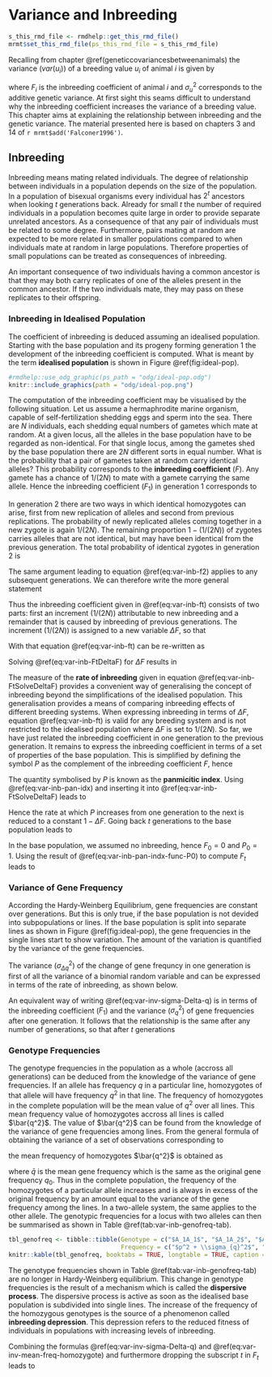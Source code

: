 # Variance and Inbreeding {#variance-inbreeding}
```r
s_this_rmd_file <- rmdhelp::get_this_rmd_file()
mrmt$set_this_rmd_file(ps_this_rmd_file = s_this_rmd_file)
```

Recalling from chapter \@ref(geneticcovariancesbetweenanimals) the variance ($var(u_i)$) of a breeding value $u_i$ of animal $i$ is given by

\begin{equation}
var(u_i) = (1+F_i) \sigma_u^2
(\#eq:defvarui)
\end{equation}

where $F_i$ is the inbreeding coefficient of animal $i$ and $\sigma_u^2$ corresponds to the additive genetic variance. At first sight this seams difficult to understand why the inbreeding coefficient increases the variance of a breeding value. This chapter aims at explaining the relationship between inbreeding and the genetic variance. The material presented here is based on chapters 3 and 14 of `r mrmt$add('Falconer1996')`. 


## Inbreeding {#var-inb-inbreeding}
Inbreeding means mating related individuals. The degree of relationship between individuals in a population depends on the size of the population. In a population of bisexual organisms every individual has $2^t$ ancestors when looking $t$ generations back. Already for small $t$ the number of required individuals in a population becomes quite large in order to provide separate unrelated ancestors. As a consequence of that any pair of individuals must be related to some degree. Furthermore, pairs mating at random are expected to be more related in smaller populations compared to when individuals mate at random in large populations. Therefore properties of small populations can be treated as consequences of inbreeding. 

An important consequence of two individuals having a common ancestor is that they may both carry replicates of one of the alleles present in the common ancestor. If the two individuals mate, they may pass on these replicates to their offspring.


### Inbreeding in Idealised Population {#var-inb-ideal-pop}
The coefficient of inbreeding is deduced assuming an idealised population. Starting with the base population and its progeny forming generation $1$ the development of the inbreeding coefficient is computed. What is meant by the term **idealised population** is shown in Figure \@ref(fig:ideal-pop).

```r
#rmdhelp::use_odg_graphic(ps_path = "odg/ideal-pop.odg")
knitr::include_graphics(path = "odg/ideal-pop.png")
```
 
 
 The computation of the inbreeding coefficient may be visualised by the following situation. Let us assume a hermaphrodite marine organism, capable of self-fertilization shedding eggs and sperm into the sea. There are $N$ individuals, each shedding equal numbers of gametes which mate at random. At a given locus, all the alleles in the base population have to be regarded as non-identical. For that single locus, among the gametes shed by the base population there are $2N$ different sorts in equal number. What is the probability that a pair of gametes taken at random carry identical alleles? This probability corresponds to the **inbreeding coefficient** ($F$). Any gamete has a chance of $1/(2N)$ to mate with a gamete carrying the same allele. Hence the inbreeding coefficient ($F_1$) in generation $1$ corresponds to 
 
\begin{equation}
F_1 = \frac{1}{2N}
(\#eq:var-inb-f1)
\end{equation}
 
 In generation $2$ there are two ways in which identical homozygotes can arise, first from new replication of alleles and second from previous replications. The probability of newly replicated alleles coming together in a new zygote is again $1/(2N)$. The remaining proportion $1-(1/(2N))$ of zygotes carries alleles that are not identical, but may have been identical from the previous generation. The total probability of identical zygotes in generation $2$ is
 
\begin{equation}
F_2 = \frac{1}{2N} + (1-\frac{1}{2N})*F_1
(\#eq:var-inb-f2)
\end{equation}
 
 The same argument leading to equation \@ref(eq:var-inb-f2) applies to any subsequent generations. We can therefore write the more general statement
 
\begin{equation}
F_t = \frac{1}{2N} + (1-\frac{1}{2N})*F_{t-1}
(\#eq:var-inb-ft)
\end{equation}
 
 Thus the inbreeding coefficient given in \@ref(eq:var-inb-ft) consists of two parts: first an increment ($1/(2N)$) attributable to new inbreeding and a remainder that is caused by inbreeding of previous generations. The increment ($1/(2N)$) is assigned to a new variable $\Delta F$, so that
 
\begin{equation}
\Delta F = \frac{1}{2N}
(\#eq:var-inb-DeltaF)
\end{equation}

With that equation \@ref(eq:var-inb-ft) can be re-written as

\begin{equation}
F_t = \Delta F + (1-\Delta F)*F_{t-1}
(\#eq:var-inb-FtDeltaF)
\end{equation}

Solving \@ref(eq:var-inb-FtDeltaF) for $\Delta F$ results in

\begin{equation}
\Delta F = \frac{F_t - F_{t-1}}{1-F_{t-1}}
(\#eq:var-inb-FtSolveDeltaF)
\end{equation}

The measure of the **rate of inbreeding** given in equation \@ref(eq:var-inb-FtSolveDeltaF) provides a convenient way of generalising the concept of inbreeding beyond the simplifications of the idealised population. This generalisation provides a means of comparing inbreeding effects of different breeding systems. When expressing inbreeding in terms of $\Delta F$, equation \@ref(eq:var-inb-ft) is valid for any breeding system and is not restricted to the idealised population where $\Delta F$ is set to $1/(2N)$. 
So far, we have just related the inbreeding coefficient in one generation to the previous generation. It remains to express the inbreeding coefficient in terms of a set of properties of the base population. This is simplified by defining the symbol $P$ as the complement of the inbreeding coefficient $F$, hence 

\begin{equation}
P = 1-F
(\#eq:var-inb-pan-idx)
\end{equation}

The quantity symbolised by $P$ is known as the **panmicitic index**. Using \@ref(eq:var-inb-pan-idx) and inserting it into \@ref(eq:var-inb-FtSolveDeltaF) leads to 

\begin{equation}
\frac{P_t}{P_{t-1}} = 1 - \Delta F
(\#eq:var-inb-pan-incr-ratio)
\end{equation}

Hence the rate at which $P$ increases from one generation to the next is reduced to a constant $1 - \Delta F$. Going back $t$ generations to the base population leads to 

\begin{equation}
P_t = (1 - \Delta F)^t * P_0
(\#eq:var-inb-pan-indx-func-P0)
\end{equation}

In the base population, we assumed no inbreeding, hence $F_0 = 0$ and $P_0=1$. Using the result of \@ref(eq:var-inb-pan-indx-func-P0) to compute $F_t$ leads to 

\begin{equation}
F_t = 1- (1 - \Delta F)^t
(\#eq:var-inb-inb-coef-func-base-pop)
\end{equation}


### Variance of Gene Frequency {#var-inb-var-gene-freq}
According the Hardy-Weinberg Equilibrium, gene frequencies are constant over generations. But this is only true, if the base population is not devided into subpopulations or lines. If the base population is split into separate lines as shown in Figure \@ref(fig:ideal-pop), the gene frequencies in the single lines start to show variation. The amount of the variation is quantified by the variance of the gene frequencies. 

The variance ($\sigma_{\Delta q}^2$) of the change of gene frequncy in one generation is first of all the variance of a binomial random variable and can be expressed in terms of the rate of inbreeding, as shown below.

\begin{equation}
\sigma_{\Delta q}^2 = \frac{p_0q_0}{2N} = p_0q_0 \Delta F
(\#eq:var-inv-sigma-Delta-q)
\end{equation}

An equivalent way of writing \@ref(eq:var-inv-sigma-Delta-q) is in terms of the inbreeding coefficient ($F_1$) and the variance ($\sigma_q^2$) of gene frequencies after one generation. It follows that the relationship is the same after any number of generations, so that after $t$ generations

\begin{equation}
\sigma_{q}^2 = p_0q_0  F_t
(\#eq:var-inv-sigma-Delta-q)
\end{equation}


### Genotype Frequencies {#var-inb-genotype-freq}
The genotype frequencies in the population as a whole (accross all generations) can be deduced from the knowledge of the variance of gene frequencies. If an allele has frequency $q$ in a particular line, homozygotes of that allele will have frequency $q^2$ in that line. The frequency of homozygotes in the complete population will be the mean value of $q^2$ over all lines. This mean frequency value of homozygotes accross all lines is called $\bar{q^2}$. The value of $\bar{q^2}$ can be found from the knowledge of the variance of gene frequencies among lines. From the general formula of obtaining the variance of a set of observations corresponding to 

\begin{equation}
\sigma_{q}^2 = ($\bar{q^2}$) - \bar{q}^2
(\#eq:var-inv-sigma-Delta-q-def)
\end{equation}

the mean frequency of homozygotes $\bar{q^2}$ is obtained as

\begin{equation}
$\bar{q^2}$ = \sigma_{q}^2 + \bar{q}^2
(\#eq:var-inv-mean-freq-homozygote)
\end{equation}

where $\bar{q}$ is the mean gene frequency which is the same as the original gene frequency $q_0$. Thus in the complete population, the frequency of the homozygotes of a particular allele increases and is always in excess of the original frequency by an amount equal to the variance of the gene frequency among the lines. In a two-allele system, the same applies to the other allele. The genotypic frequencies for a locus with two alleles can then be summarised as shown in Table \@ref(tab:var-inb-genofreq-tab).

```r
tbl_genofreq <- tibble::tibble(Genotype = c("$A_1A_1$", "$A_1A_2$", "$A_2A_2$"),
                               Frequency = c("$p^2 + \\sigma_{q}^2$", "$2pq - 2\\sigma_{q}^2$", "$q^2 + \\sigma_{q}^2$"))
knitr::kable(tbl_genofreq, booktabs = TRUE, longtable = TRUE, caption = "Genotype Frequencies in Population as a Whole")  
```

The genotype frequencies shown in Table \@ref(tab:var-inb-genofreq-tab) are no longer in Hardy-Weinberg equilibrium. This change in genotype frequencies is the result of a mechanism which is called the **dispersive process**. The dispersive process is active as soon as the idealised base population is subdivided into single lines. The increase of the frequency of the homozygous genotypes is the source of a phenomenon called **inbreeding depression**. This depression refers to the reduced fitness of individuals in populations with increasing levels of inbreeding. 

Combining the formulas \@ref(eq:var-inv-sigma-Delta-q) and \@ref(eq:var-inv-mean-freq-homozygote) and furthermore dropping the subscript $t$ in $F_t$ leads to 

\begin{equation}
$\bar{q^2}$ = \bar{q_0}^2 + \sigma_{q}^2 = \bar{q_0}^2 + p_0q_0  F
\end{equation}


